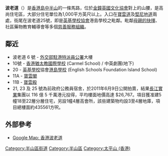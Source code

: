 {{unreferenced|time=2011-06-07T10:42:11+00:00}}
{{Infobox Hong Kong Road
|   中文街道名稱    =  波老道
|   英文街道名稱    =  Borrett Road
|   圖片        =  File:HK Mid-levels 波老道 Borrett Road near Bowen Road June-2011.jpg
|   圖片說明    =  波老道
|   路段總長度  =  1
|   車速限制    =  50
|   行車線數量  =  雙線雙程
|   所在地區    =  [[中西區_(香港)|中西區]]
|   起點        =  [[半山區|半山區]][[堅尼地道|堅尼地道]]
|   終點        =  近[[峰景|峰景]]
|   道路命名日期    = 1936年12月31日	 
|   通車日期    =
}}

'''波老道'''（{{lang-en|'''Borrett Road'''}}）是[[香港島|香港島]][[中半山|中半山]]的一條馬路，位於[[金鐘|金鐘]][[英國文化協會|英國文化協會]]對上的山腰，是高尚住宅區，大部分住宅單位為1,000平方英尺以上。入口在[[寶雲道|寶雲道]]及[[堅尼地道|堅尼地道]]兩處，街尾在波老道25號，即是[[英基學校協會|英基學校協會]]港島學校之毗鄰。毗鄰[[母親的抉擇|母親的抉擇]]、社區藥物教育輔導會等多個[[慈善服務組織|慈善服務組織]]。

== 鄰近 ==
* 波老道 6 號 - [[外交部駐港特派員公署|外交部駐港特派員公署]]大樓 
* 10號 - [[香港猶太教國際學校|香港猶太教國際學校]] (Carmel School) / 中英劇團(地下)
* 20 - [[英基學校|英基學校]]協會[[港島中學|港島學校]] (English Schools Foundation Island School)
* 11A - [[寶雲閣|寶雲閣]]
* 11B - [[寶雲殿|寶雲殿]]
* 21, 23 及 25 號為前政府公務員宿舍，於2011年6月9日公開拍賣，結果[[長江實業|長江實業]]集團以 116 億 5 千萬港元投得，平均樓面地價高達 $26,767。項目獲准建5幢18至22層分層住宅，另設1幢4層高會所，該些建築物均設3至4層地庫，項目總樓面約435561方呎。
{{commonscat|Borrett Road}}

== 外部參考 ==
* [http://maps.google.com/maps?f=q&source=s_q&hl=zh-TW&geocode=&q=%E9%A6%99%E6%B8%AF%E5%B1%B1%E9%A0%82%E6%B3%A2%E8%80%81%E9%81%93&aq=1&sll=37.0625,-95.677068&sspn=29.025693,56.162109&ie=UTF8&hq=&hnear=%E9%A6%99%E6%B8%AF%E6%B3%A2%E8%80%81%E9%81%93&ll=22.274284,114.163184&spn=0,0.003428&z=18&layer=c&cbll=22.27437,114.162955&panoid=uvR8kXK9XcWOfxUbRAiOng&cbp=12,9.63,,0,-0.14 Google Map: 香港波老道]

[[Category:半山區街道|Category:半山區街道]]
[[Category:半山區|Category:半山區]]
[[Category:太平山_(香港)|Category:太平山 (香港)]]